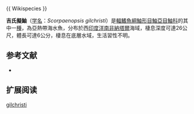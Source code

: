 {{Speciesbox
| name = 吉氏擬鮋
| image = 
| image_width = 250px
| status = NE
| status_system = IUCN3.1
| genus = Scorpaenopsis
| species = gilchristi
| authority =  [[Smith|Smith]], 1957 
| synonyms = *''Dendroscorpaena gilchristi,Smith, 1957''
}}{{ Wikispecies }}

'''吉氏擬鮋'''（[[学名|学名]]：''Scorpaenopsis gilchristi''）是[[輻鰭魚綱|輻鰭魚綱]][[鮋形目|鮋形目]][[鮋亞目|鮋亞目]][[鮋科|鮋科]]的其中一[[種|種]]，為亞熱帶海水魚，分布於西[[印度洋|印度洋]][[南非|南非]][[納塔爾|納塔爾]]海域，棲息深度可達26公尺，體長可達6公分，棲息在底層水域，生活習性不明。
==参考文献==
*{{FishBase_species|genus=Scorpaenopsis|species=gilchristi|year=2014|month=7}}

== 扩展阅读 ==
{{refbegin}}
{{wikispecies-inline|Scorpaenopsis gilchristi|吉氏擬鮋}}
{{refend}}
{{Taxonbar|from=Q2507708}}

[[Category:擬鮋屬|gilchristi]]


{{鮋形目小作品}}